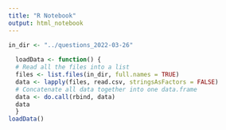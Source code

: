 ```yaml
---
title: "R Notebook"
output: html_notebook
---
```



```r
in_dir <- "../questions_2022-03-26"
  
  loadData <- function() {
  # Read all the files into a list
  files <- list.files(in_dir, full.names = TRUE)
  data <- lapply(files, read.csv, stringsAsFactors = FALSE) 
  # Concatenate all data together into one data.frame
  data <- do.call(rbind, data)
  data
  }
loadData()

```
